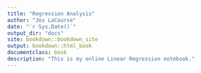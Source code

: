 ```yaml
--- 
title: "Regression Analysis"
author: "Jes LaCourse"
date: "`r Sys.Date()`"
output_dir: "docs"
site: bookdown::bookdown_site
output: bookdown::html_book
documentclass: book
description: "This is my online Linear Regression notebook."
---
```



